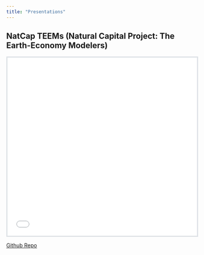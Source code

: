 ```yaml
---
title: "Presentations"
---
```



## NatCap TEEMs (Natural Capital Project: The Earth-Economy Modelers)

<style>
.slide-deck {
    border: 3px solid #dee2e6;
    width: 100%;
    height: 475px;
}
</style>

<div>
```{=html}
<iframe class="slide-deck" src="slides/msi_intro.html"></iframe>
```
</div>

[Github Repo](https://github.com/m-braaksma/msi_intro)

